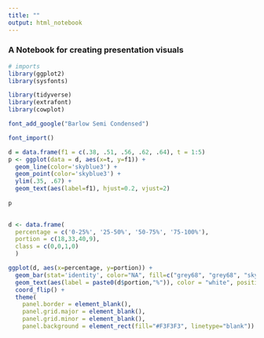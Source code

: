 ```yaml
---
title: ""
output: html_notebook
---
```



### A Notebook for creating presentation visuals

```r
# imports
library(ggplot2)
library(sysfonts)

library(tidyverse)
library(extrafont)
library(cowplot)

font_add_google("Barlow Semi Condensed")

font_import()
```



```r
d = data.frame(f1 = c(.38, .51, .56, .62, .64), t = 1:5)
p <- ggplot(data = d, aes(x=t, y=f1)) +
  geom_line(color='skyblue3') +
  geom_point(color='skyblue3') +
  ylim(.35, .67) +
  geom_text(aes(label=f1), hjust=0.2, vjust=2)
  
p
  
```

```r
d <- data.frame(
  percentage = c('0-25%', '25-50%', '50-75%', '75-100%'),
  portion = c(18,33,40,9),
  class = c(0,0,1,0)
  )

ggplot(d, aes(x=percentage, y=portion)) +
  geom_bar(stat='identity', color="NA", fill=c("grey68", "grey68", "skyblue3", "grey68")) +
  geom_text(aes(label = paste0(d$portion,"%")), color = "white", position="identity", hjust = 1.1, size=10, family = "Barlow Semi Condensed") +
  coord_flip() +
  theme(
    panel.border = element_blank(),
    panel.grid.major = element_blank(),
    panel.grid.minor = element_blank(),
    panel.background = element_rect(fill="#F3F3F3", linetype="blank"))
```






